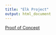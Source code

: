 ```yaml
---
title: "Elk Project"
output: html_document
---
```




[Proof of Concept](proof_of_concept/proof_of_concept.html)



